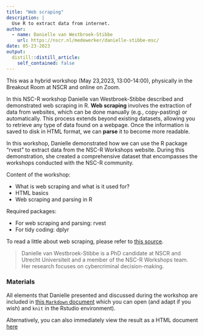 ```yaml
---
title: "Web scraping"
description: |
  Use R to extract data from internet.
author:
  - name: Danielle van Westbroek-Stibbe
    url: https://nscr.nl/medewerker/danielle-stibbe-msc/
date: 05-23-2023
output:
  distill::distill_article:
    self_contained: false
---
```


This was a hybrid workshop (May 23,2023, 13:00-14:00), physically in the Breakout Room at NSCR and online on Zoom. 

In this NSC-R workshop Danielle van Westbroek-Stibbe  described and demonstrated web scraping in R. **Web scraping** involves the extraction of data from websites, which can be done manually (e.g., copy-pasting) or automatically. This process extends beyond existing datasets, allowing you to retrieve any type of data found on a webpage. Once the information is saved to disk in HTML format, we can **parse** it to become more readable.

In this workshop, Danielle demonstrated how we can use the R package "rvest" to extract data from the NSC-R Workshops website. During this demonstration, she created a comprehensive dataset that encompasses the workshops conducted with the NSC-R community.

Content of the workshop:

  - What is web scraping and what is it used for? 
  - HTML basics
  - Web scraping and parsing in R

Required packages:

  - For web scraping and parsing: rvest
  - For tidy coding: dplyr

To read a little about web scraping, please refer to [this source](https://www.zenrows.com/blog/web-scraping-r#is-r-good-for-web-scraping).

> Danielle van Westbroek-Stibbe is a PhD candidate at NSCR and Utrecht Universiteit and a member of the NSC-R Workshops team. Her research focuses on cybercriminal decision-making.




### Materials

All elements that Danielle presented and discussed during the workshop are included in [this `Markdown` document](https://nscrweb.netlify.app/Materials/2023-05-23-webscraping/Web scraping tutorial.Rmd) which you can open (and adapt if you wish) and `knit` in the Rstudio environment).

Alternatively, you can also immediately view the result as a HTML document [here](https://nscrweb.netlify.app/Materials/2023-05-23-webscraping/Web scraping tutorial.html)

